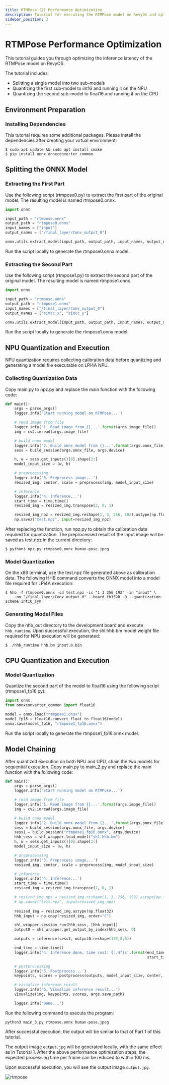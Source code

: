 ```yaml
---
title: RTMPose (2) Performance Optimization
description: Tutorial for executing the RTMPose model on RevyOS and optimizing its inference latency
sidebar_position: 2
---
```



# RTMPose Performance Optimization

This tutorial guides you through optimizing the inference latency of the RTMPose model on RevyOS.

The tutorial includes:
- Splitting a single model into two sub-models
- Quantizing the first sub-model to int16 and running it on the NPU
- Quantizing the second sub-model to float16 and running it on the CPU

## Environment Preparation

### Installing Dependencies

This tutorial requires some additional packages. Please install the dependencies after creating your virtual environment:

```shell-session
$ sudo apt update && sudo apt install cmake
$ pip install onnx onnxconverter_common
```

## Splitting the ONNX Model

### Extracting the First Part

Use the following script (rtmpose0.py) to extract the first part of the original model. The resulting model is named rtmpose0.onnx.

```python
import onnx

input_path = "rtmpose.onnx"
output_path = "rtmpose0.onnx"
input_names = ["input"]
output_names = ["/final_layer/Conv_output_0"]

onnx.utils.extract_model(input_path, output_path, input_names, output_names)
```

Run the script locally to generate the rtmpose0.onnx model.

### Extracting the Second Part

Use the following script (rtmpose1.py) to extract the second part of the original model. The resulting model is named rtmpose1.onnx.

```python
import onnx

input_path = "rtmpose.onnx"
output_path = "rtmpose1.onnx"
input_names = ["/final_layer/Conv_output_0"]
output_names = ["simcc_x", "simcc_y"]

onnx.utils.extract_model(input_path, output_path, input_names, output_names)
```

Run the script locally to generate the rtmpose1.onnx model.

## NPU Quantization and Execution

NPU quantization requires collecting calibration data before quantizing and generating a model file executable on LPi4A NPU.

### Collecting Quantization Data

Copy main.py to npz.py and replace the main function with the following code:

```python
def main():
    args = parse_args()
    logger.info('Start running model on RTMPose...')

    # read image from file
    logger.info('1. Read image from {}...'.format(args.image_file))
    img = cv2.imread(args.image_file)

    # build onnx model
    logger.info('2. Build onnx model from {}...'.format(args.onnx_file))
    sess = build_session(args.onnx_file, args.device)

    h, w = sess.get_inputs()[0].shape[2:]
    model_input_size = (w, h)

    # preprocessing
    logger.info('3. Preprocess image...')
    resized_img, center, scale = preprocess(img, model_input_size)

    # inference
    logger.info('4. Inference...')
    start_time = time.time()
    resized_img = resized_img.transpose(2, 0, 1)

    resized_img_npz = resized_img.reshape(1, 3, 256, 192).astype(np.float32)
    np.savez("test.npz", input=resized_img_npz)
```

After replacing the function, run npz.py to obtain the calibration data required for quantization. The preprocessed result of the input image will be saved as test.npz in the current directory:

```shell-session
$ python3 npz.py rtmpose0.onnx human-pose.jpeg
```

### Model Quantization

On the x86 terminal, use the test.npz file generated above as calibration data. The following HHB command converts the ONNX model into a model file required for LPi4A execution:

```shell-session
$ hhb -f rtmpose0.onnx -cd test.npz -is "1 3 256 192" -in "input" \
    -on "/final_layer/Conv_output_0" --board th1520 -D --quantization-scheme int16_sym
```

### Generating Model Files

Copy the hhb_out directory to the development board and execute `hhb_runtime`. Upon successful execution, the shl.hhb.bm model weight file required for NPU execution will be generated:

```shell-session
$ ./hhb_runtime hhb.bm input.0.bin
```

## CPU Quantization and Execution

### Model Quantization

Quantize the second part of the model to float16 using the following script (rtmpose1_fp16.py):

```python
import onnx
from onnxconverter_common import float16

model = onnx.load("rtmpose1.onnx")
model_fp16 = float16.convert_float_to_float16(model)
onnx.save(model_fp16, "rtmpose1_fp16.onnx")
```

Run the script locally to generate the rtmpose1_fp16.onnx model.

## Model Chaining

After quantized execution on both NPU and CPU, chain the two models for sequential execution. Copy main.py to main_2.py and replace the main function with the following code:

```python
def main():
    args = parse_args()
    logger.info('Start running model on RTMPose...')

    # read image from file
    logger.info('1. Read image from {}...'.format(args.image_file))
    img = cv2.imread(args.image_file)

    # build onnx model
    logger.info('2. Build onnx model from {}...'.format(args.onnx_file))
    sess = build_session(args.onnx_file, args.device)
    sess1 = build_session("rtmpose1_fp16.onnx", args.device)
    hhb_sess = shl_wrapper.load_model("shl.hhb.bm")
    h, w = sess.get_inputs()[0].shape[2:]
    model_input_size = (w, h)

    # preprocessing
    logger.info('3. Preprocess image...')
    resized_img, center, scale = preprocess(img, model_input_size)

    # inference
    logger.info('4. Inference...')
    start_time = time.time()
    resized_img = resized_img.transpose(2, 0, 1)

    # resized_img_npz = resized_img.reshape(1, 3, 256, 192).astype(np.float32)
    # np.savez("test.npz", input=resized_img_npz)
    
    resized_img = resized_img.astype(np.float32)
    hhb_input = np.copy(resized_img, order="C")

    shl_wrapper.session_run(hhb_sess, [hhb_input])
    output0 = shl_wrapper.get_output_by_index(hhb_sess, 0)

    outputs = inference(sess1, output0.reshape(133,8,6))

    end_time = time.time()
    logger.info('4. Inference done, time cost: {:.4f}s'.format(end_time -
                                                               start_time))

    # postprocessing
    logger.info('5. Postprocess...')
    keypoints, scores = postprocess(outputs, model_input_size, center, scale)

    # visualize inference result
    logger.info('6. Visualize inference result...')
    visualize(img, keypoints, scores, args.save_path)

    logger.info('Done...')
```

Run the following command to execute the program:

```shell-session
python3 main_3.py rtmpose.onnx human-pose.jpeg
```

After successful execution, the output will be similar to that of Part 1 of this tutorial.

The output image `output.jpg` will be generated locally, with the same effect as in Tutorial 1. After the above performance optimization steps, the expected processing time per frame can be reduced to within 100 ms.

Upon successful execution, you will see the output image `output.jpg`.

![rtmpose](/img/image-for-flash/rtmpose.png)